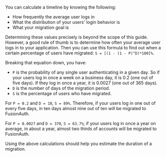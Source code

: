 You can calculate a timeline by knowing the following:

* How frequently the average user logs in
* What the distribution of your users' login behavior is
* What your migration goal is

Determining these values precisely is beyond the scope of this guide. However, a good rule of thumb is to determine how often your average user logs in to your application. Then you can use this formula to find out when a certain percentage of users have migrated: `S = [(1 - (1 - P)^D)*100]%`. 

Breaking that equation down, you have:

* `P` is the probability of any single user authenticating in a given day. So if your users log in once a week on a business day, it is 0.2 (one out of five days). If they log in once a year, it is 0.0027 (one out of 365 days).
* `D` is the number of days of the migration period.
* `S` is the percentage of users who have migrated.

For `P = 0.2` and `D = 10`, `S = 89%`. Therefore, if your users log in one out of every five days, in ten days almost nine out of ten will be migrated to FusionAuth.

For `P = 0.0027` and `D = 370`, `S = 63.7%`; if your users log in once a year on average, in about a year, almost two thirds of accounts will be migrated to FusionAuth.

Using the above calculations should help you estimate the duration of a migration.
